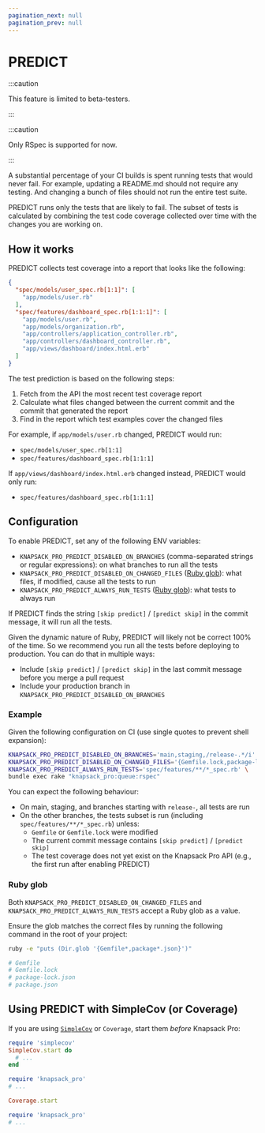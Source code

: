 ```yaml
---
pagination_next: null
pagination_prev: null
---
```



# PREDICT

:::caution

This feature is limited to beta-testers.

:::

:::caution

Only RSpec is supported for now.

:::


A substantial percentage of your CI builds is spent running tests that would never fail. For example, updating a README.md should not require any testing. And changing a bunch of files should not run the entire test suite.

PREDICT runs only the tests that are likely to fail. The subset of tests is calculated by combining the test code coverage collected over time with the changes you are working on.

## How it works

PREDICT collects test coverage into a report that looks like the following:

```json
{
  "spec/models/user_spec.rb[1:1]": [
    "app/models/user.rb"
  ],
  "spec/features/dashboard_spec.rb[1:1:1]": [
    "app/models/user.rb",
    "app/models/organization.rb",
    "app/controllers/application_controller.rb",
    "app/controllers/dashboard_controller.rb",
    "app/views/dashboard/index.html.erb"
  ]
}
```

The test prediction is based on the following steps:
1. Fetch from the API the most recent test coverage report
1. Calculate what files changed between the current commit and the commit that generated the report
1. Find in the report which test examples cover the changed files

For example, if `app/models/user.rb` changed, PREDICT would run:
- `spec/models/user_spec.rb[1:1]`
- `spec/features/dashboard_spec.rb[1:1:1]`

If `app/views/dashboard/index.html.erb` changed instead, PREDICT would only run:
- `spec/features/dashboard_spec.rb[1:1:1]`

## Configuration

To enable PREDICT, set any of the following ENV variables:

* `KNAPSACK_PRO_PREDICT_DISABLED_ON_BRANCHES` (comma-separated strings or regular expressions): on what branches to run all the tests
* `KNAPSACK_PRO_PREDICT_DISABLED_ON_CHANGED_FILES` ([Ruby glob](#ruby-glob)): what files, if modified, cause all the tests to run
* `KNAPSACK_PRO_PREDICT_ALWAYS_RUN_TESTS` ([Ruby glob](#ruby-glob)): what tests to always run

If PREDICT finds the string `[skip predict]` / `[predict skip]` in the commit message, it will run all the tests.

Given the dynamic nature of Ruby, PREDICT will likely not be correct 100% of the time. So we recommend you run all the tests before deploying to production. You can do that in multiple ways:

* Include `[skip predict]` / `[predict skip]` in the last commit message before you merge a pull request
* Include your production branch in `KNAPSACK_PRO_PREDICT_DISABLED_ON_BRANCHES`

### Example

Given the following configuration on CI (use single quotes to prevent shell expansion):

```bash
KNAPSACK_PRO_PREDICT_DISABLED_ON_BRANCHES='main,staging,/release-.*/i' \
KNAPSACK_PRO_PREDICT_DISABLED_ON_CHANGED_FILES='{Gemfile.lock,package-lock.json}' \
KNAPSACK_PRO_PREDICT_ALWAYS_RUN_TESTS='spec/features/**/*_spec.rb' \
bundle exec rake "knapsack_pro:queue:rspec"
```

You can expect the following behaviour:

* On main, staging, and branches starting with `release-`, all tests are run
* On the other branches, the tests subset is run (including `spec/features/**/*_spec.rb`) unless:
  * `Gemfile` or `Gemfile.lock` were modified
  * The current commit message contains `[skip predict]` / `[predict skip]`
  * The test coverage does not yet exist on the Knapsack Pro API (e.g., the first run after enabling PREDICT)

### Ruby glob

Both `KNAPSACK_PRO_PREDICT_DISABLED_ON_CHANGED_FILES` and `KNAPSACK_PRO_PREDICT_ALWAYS_RUN_TESTS` accept a Ruby glob as a value.

Ensure the glob matches the correct files by running the following command in the root of your project:

```bash
ruby -e "puts (Dir.glob '{Gemfile*,package*.json}')"

# Gemfile
# Gemfile.lock
# package-lock.json
# package.json
```

## Using PREDICT with SimpleCov (or Coverage)

If you are using [`SimpleCov`](https://github.com/simplecov-ruby/simplecov) or `Coverage`, start them *before* Knapsack Pro:

<Tabs>
<TabItem value="simplecov" label="SimpleCov">

```ruby
require 'simplecov'
SimpleCov.start do
  # ...
end

require 'knapsack_pro'
# ...
```

</TabItem>
<TabItem value="coverage" label="Coverage">

```ruby
Coverage.start

require 'knapsack_pro'
# ...
```

</TabItem>
</Tabs>
